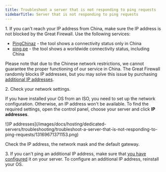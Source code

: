 ---
title: Troubleshoot a server that is not responding to ping requests
sidebarTitle: Server that is not responding to ping requests
---

1\. If you can't reach your IP address from China, make sure the IP address is not blocked by the Great Firewall. Use the following services:

  * [PingChinaz](https://ping.chinaz.com) \- the tool shows a connectivity status only in China
  * [ping.pe](https://ping.pe) \- the tool shows a worldwide connectivity status, including China



Please note that due to the Chinese network restrictions, we cannot guarantee the proper functioning of our service in China. The Great Firewall randomly blocks IP addresses, but you may solve this issue by purchasing [additional IP addresses](/hosting/dedicated-servers/manage/networking/additional-ip-addresses/buy-an-additional-ip-address).

2\. Check your network settings.

If you have installed your OS from an ISO, you need to set up the network configuration. Otherwise, an IP address won't be available. To find the required settings, open the control panel, choose your server and click **IP addresses**.


<Frame>![IP addresses](/images/docs/hosting/dedicated-servers/troubleshooting/troubleshoot-a-server-that-is-not-responding-to-ping-requests/13169671371153.png)</Frame>



Check the IP address, the network mask and the default gateway.

3\. If you can't ping an additional IP address, make sure that [you have configured](/hosting/virtual-servers/manage/networking/additional-ip-addresses/configure-an-additional-ip-address) it on your server. To configure an additional IP address, reinstall your OS.